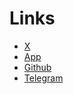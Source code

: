 # Links

- [X](https://x.com/agentaxisai)
- [App](https://agentaxis.ai)
- [Github](https://git.new/agentaxis)
- [Telegram](https://t.me/agentaxisai)